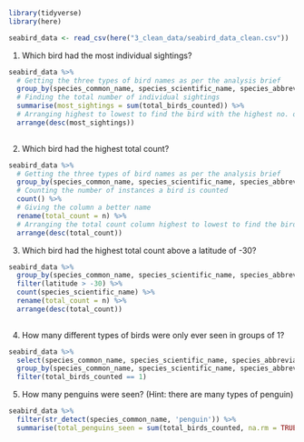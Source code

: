 ```r
library(tidyverse)
library(here)

seabird_data <- read_csv(here("3_clean_data/seabird_data_clean.csv"))

```

1. Which bird had the most individual sightings?

```r
seabird_data %>%
  # Getting the three types of bird names as per the analysis brief
  group_by(species_common_name, species_scientific_name, species_abbreviation) %>%
  # Finding the total number of individual sightings
  summarise(most_sightings = sum(total_birds_counted)) %>%
  # Arranging highest to lowest to find the bird with the highest no. of individual sightings
  arrange(desc(most_sightings))
  
```

2. Which bird had the highest total count?

```r
seabird_data %>%
  # Getting the three types of bird names as per the analysis brief
  group_by(species_common_name, species_scientific_name, species_abbreviation) %>%
  # Counting the number of instances a bird is counted
  count() %>%
  # Giving the column a better name
  rename(total_count = n) %>%
  # Arranging the total count column highest to lowest to find the bird with the highest count number
  arrange(desc(total_count))
```

3. Which bird had the highest total count above a latitude of -30?

```r
seabird_data %>%
  group_by(species_common_name, species_scientific_name, species_abbreviation, latitude) %>%
  filter(latitude > -30) %>%
  count(species_scientific_name) %>%
  rename(total_count = n) %>%
  arrange(desc(total_count))
  
```

4. How many different types of birds were only ever seen in groups of 1?

```r
seabird_data %>%
  select(species_common_name, species_scientific_name, species_abbreviation, total_birds_counted) %>%
  group_by(species_common_name, species_scientific_name, species_abbreviation) %>%
  filter(total_birds_counted == 1)
```

5. How many penguins were seen? (Hint: there are many types of penguin)

```r
seabird_data %>%
  filter(str_detect(species_common_name, 'penguin')) %>%
  summarise(total_penguins_seen = sum(total_birds_counted, na.rm = TRUE))
  
  

```

